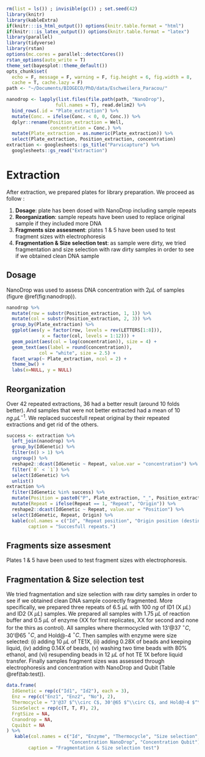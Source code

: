 ```r
rm(list = ls()) ; invisible(gc()) ; set.seed(42)
library(knitr)
library(kableExtra)
if(knitr:::is_html_output()) options(knitr.table.format = "html") 
if(knitr:::is_latex_output()) options(knitr.table.format = "latex") 
library(parallel)
library(tidyverse)
library(rstan)
options(mc.cores = parallel::detectCores())
rstan_options(auto_write = T)
theme_set(bayesplot::theme_default())
opts_chunk$set(
  echo = F, message = F, warning = F, fig.height = 6, fig.width = 8,
  cache = T, cache.lazy = F)
path <- "~/Documents/BIOGECO/PhD/data/Eschweilera_Paracou/"
```

```r
nanodrop <- lapply(list.files(file.path(path, "NanoDrop"), 
                  full.names = T), read.delim2) %>% 
  bind_rows(.id = "Plate_extraction") %>% 
  mutate(Conc. = ifelse(Conc. < 0, 0, Conc.)) %>% 
  dplyr::rename(Position_extraction = Well,
                concentration = Conc.) %>% 
  mutate(Plate_extraction = as.numeric(Plate_extraction)) %>% 
  select(Plate_extraction, Position_extraction, concentration)
extraction <- googlesheets::gs_title("Parvicapture") %>% 
  googlesheets::gs_read("Extraction")
```

# Extraction

After extraction, we prepared plates for library preparation. We proceed as follow :

1. __Dosage__: plate has been dosed with NanoDrop including sample repeats
2. __Reorganization__: sample repeats have been used to replace original sample if they included more DNA
3. __Fragments size assesment__: plates 1 & 5 have been used to test fragment sizes with electrophoresis
4. __Fragmentation & Size selection test__: as sample were dirty, we tried fragmentation and size selection with raw dirty samples in order to see if we obtained clean DNA sample

## Dosage

NanoDrop was used to assess DNA concentration with $2 \mu L$ of samples (figure \@ref(fig:nanodrop)).

```r
nanodrop %>% 
  mutate(row = substr(Position_extraction, 1, 1)) %>% 
  mutate(col = substr(Position_extraction, 2, 3)) %>% 
  group_by(Plate_extraction) %>% 
  ggplot(aes(y = factor(row, levels = rev(LETTERS[1:8])),
             x = factor(col, levels = 1:12))) + 
  geom_point(aes(col = log(concentration)), size = 4) +
  geom_text(aes(label = round(concentration)), 
            col = "white", size = 2.5) +
  facet_wrap(~ Plate_extraction, ncol = 2) +
  theme_bw() +
  labs(x=NULL, y = NULL)
```

## Reorganization

Over 42 repeated extractions, 36 had a better result (around 10 folds better). And samples that were not better extracted had a mean of 10 $ng. \mu L^{-1}$. We replaced succesfull repeat original by their repeated extractions and get rid of the others.

```r
success <- extraction %>% 
  left_join(nanodrop) %>% 
  group_by(IdGenetic) %>% 
  filter(n() > 1) %>% 
  ungroup() %>% 
  reshape2::dcast(IdGenetic ~ Repeat, value.var = "concentration") %>% 
  filter(`0` < `1`) %>% 
  select(IdGenetic) %>% 
  unlist()
extraction %>% 
  filter(IdGenetic %in% success) %>% 
  mutate(Position = paste0("P", Plate_extraction, "_", Position_extraction)) %>% 
  mutate(Repeat = ifelse(Repeat == 1, "Repeat", "Origin")) %>% 
  reshape2::dcast(IdGenetic ~ Repeat, value.var = "Position") %>% 
  select(IdGenetic, Repeat, Origin) %>% 
  kable(col.names = c("Id", "Repeat position", "Origin position (destination)"), 
        caption = "Succesfull repeats.")
```


## Fragments size assesment

Plates 1 & 5 have been used to test fragment sizes with electrophoresis.

## Fragmentation & Size selection test

We tried fragmentation and size selection with raw dirty samples in order to see if we obtained clean DNA sample coorectly fragmented. More specifically, we prepared three repeats of 6.5 $\mu L$ with 100 $ng$ of ID1 (X $\mu L$) and ID2 (X $\mu L$) samples. We prepared all samples with 1.75 $\mu L$ of reaction buffer and 0.5 $\mu L$ of enzyme (XX for first replicates, XX for second and none for the thirs as control). All samples where thermocycled with 13'@37 $^\circ C$, 30'@65 $^\circ C$, and Hold@-4 $^\circ C$. Then samples with enzyme were size selected: (i) adding 10 $\mu L$ of TE1X, (ii) adding 0.28X of beads and keeping liquid, (iv) adding 0.14X of beads, (v) washing two time beads with 80% ethanol, and (vi) resupending beads in 12 $\mu L$ of hot TE 1X before liquid transfer. Finally samples fragment sizes was assessed through electrophoresis and concentration with NanoDrop and Qubit (Table \@ref(tab:test)).

```r
data.frame(
  IdGenetic = rep(c("Id1", "Id2"), each = 3),
  Enz = rep(c("Enz1", "Enz2", "No"), 2),
  Thermocycle = "3'@37 $^\\circ C$, 30'@65 $^\\circ C$, and Hold@-4 $^\\circ C$",
  SizeSelect = rep(c(T, T, F), 2),
  FrgtSize = NA,
  Cnanodrop = NA,
  Cquibit = NA
) %>% 
   kable(col.names = c("Id", "Enzyme", "Thermocycle", "Size selection", "Fragments size",
                       "Concentration NanoDrop", "Concentration Qubit"), 
        caption = "Fragmentation & Size selection test")
```

